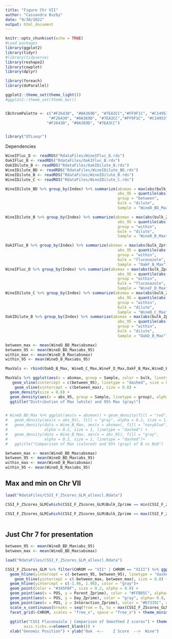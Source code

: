 ```yaml
---
title: "Figure Chr VII"
author: "Cassandra Buzby"
date: "9/30/2022"
output: html_document
---
```


```r
knitr::opts_chunk$set(echo = TRUE)
#Load packages
library(ggplot2)
library(tidyr)
#library(tidyverse)
library(reshape2)
library(cowplot)
library(dplyr)

library(foreach)
library(doParallel)

ggplot2::theme_set(theme_light())
#ggplot2::theme_set(theme_bw())


CBchromPalette <- c("#F26430", "#0A369D", "#7EA3CC","#FF9F1C", "#C14953","#92DCE5", "#8FC93A","#4C4C47", 
                   "#F26430", "#0A369D", "#7EA3CC","#FF9F1C", "#C14953","#92DCE5", "#8FC93A","#4C4C47",
                  "#F26430", "#0A369D", "#7EA3CC")


library("QTLseqr")

```

Dependencies

```r
WineIFluc_D <- readRDS("RdataFiles/WineIFluc_D.rds")
OakIFluc_B <- readRDS("RdataFiles/OakIFluc_B.rds")
OakIDilute_B <- readRDS("RdataFiles/OakIDilute_B.rds")
WineIDilute_BD <- readRDS("RdataFiles/WineIDilute_BD.rds")
WineIDilute_B <- readRDS("RdataFiles/WineIDilute_B.rds")
WineIDilute_C <- readRDS("RdataFiles/WineIDilute_C.rds")

WineIDilute_BD %>% group_by(Index) %>% summarize(absmax = max(abs(bulk_Zprime)),
                                                 abs_95 = quantile(abs(bulk_Zprime), 0.975),
                                                 group = "between",
                                                 bulk = "dilute",
                                                 Sample = "WineD_BD_Max")-> WineD_BD_Max

WineIDilute_B %>% group_by(Index) %>% summarize(absmax = max(abs(bulk_Zprime)),
                                                 abs_95 = quantile(abs(bulk_Zprime), 0.975),
                                                 group = "within",
                                                 bulk = "dilute",
                                                 Sample = "WineD_B_Max")-> WineD_B_Max

OakIFluc_B %>% group_by(Index) %>% summarize(absmax = max(abs(bulk_Zprime)),
                                                 abs_95 = quantile(abs(bulk_Zprime), 0.975),
                                                 group = "within",
                                                 bulk = "fluconazole",
                                                 Sample = "OakF_B_Max")-> OakF_B_Max
WineIFluc_D %>% group_by(Index) %>% summarize(absmax = max(abs(bulk_Zprime)),
                                                 abs_95 = quantile(abs(bulk_Zprime), 0.975),
                                                 group = "within",
                                                 bulk = "fluconazole",
                                                 Sample = "WineF_D_Max")-> WineF_D_Max
WineIDilute_C %>% group_by(Index) %>% summarize(absmax = max(abs(bulk_Zprime)),
                                                 abs_95 = quantile(abs(bulk_Zprime), 0.975),
                                                 group = "within",
                                                 bulk = "dilute",
                                                 Sample = "WineD_C_Max")-> WineD_C_Max
OakIDilute_B %>% group_by(Index) %>% summarize(absmax = max(abs(bulk_Zprime)),
                                                 abs_95 = quantile(abs(bulk_Zprime), 0.975),
                                                 group = "within",
                                                 bulk = "dilute",
                                                 Sample = "OakD_B_Max")-> OakD_B_Max

between_max <- mean(WineD_BD_Max$absmax)
between_95 <- mean(WineD_BD_Max$abs_95)
within_max <- mean(WineD_B_Max$absmax)
within_95 <- mean(WineD_B_Max$abs_95)

MaxVals <- rbind(OakD_B_Max, WineD_C_Max,WineF_D_Max,OakF_B_Max,WineD_B_Max,WineD_BD_Max)

MaxVals %>% ggplot(aes(x = absmax, group = Sample, color = bulk, linetype = group)) + 
   geom_vline(xintercept = c(between_95), linetype = "dashed", size = 0.8) +
    geom_vline(xintercept = c(between_max), size = 0.8) +
  geom_density(size = 0.8) +
  geom_density(aes(x = abs_95, group = Sample, linetype = group), alpha = 0.2, fill = "gray", size = 0.8) +
  ggtitle("Distribution of Max (white) and 95% Max (gray)")


# WineD_BD_Max %>% ggplot(aes(x = absmax)) + geom_density(fill = "red", alpha = 0.2, size = 1) + 
#   geom_density(aes(x = abs_95), fill = "gray", alpha = 0.2, size = 1) +
#   geom_density(data = Wine_B_Max, aes(x = absmax), fill = "navyblue", 
#                alpha = 0.2, size = 1, linetype = "dashed") +
#   geom_density(data = Wine_B_Max, aes(x = abs_95), fill = "gray", 
#                alpha = 0.2, size = 1, linetype = "dashed")+
#   ggtitle("Comparison of Max (colored) and 95% (gray) of B vs BxD")

between_max <- mean(WineD_BD_Max$absmax)
between_95 <- mean(WineD_BD_Max$abs_95)
within_max <- mean(WineD_B_Max$absmax)
within_95 <- mean(WineD_B_Max$abs_95)
```

## Max and min on Chr VII

```r
load("RdataFiles/CSSI_F_ZScores_GLM_allexcl.Rdata")

CSSI_F_ZScores_GLM[which(CSSI_F_ZScores_GLM$Bulk_Zprime == min(CSSI_F_ZScores_GLM$Bulk_Zprime[CSSI_F_ZScores_GLM$CHROM == "VII"])),]

CSSI_F_ZScores_GLM[which(CSSI_F_ZScores_GLM$Bulk_Zprime == max(CSSI_F_ZScores_GLM$Bulk_Zprime[CSSI_F_ZScores_GLM$CHROM == "VII"])),]
  
```


## Just Chr 7 for presentation

```r
between_95 <- mean(WineD_BD_Max$abs_95)
between_max <- mean(WineD_BD_Max$absmax)

load("RdataFiles/CSSI_F_ZScores_GLM_allexcl.Rdata")

CSSI_F_ZScores_GLM %>% filter(CHROM == "VII" | CHROM == "XIII") %>% ggplot(aes(x = POS, y = Bulk_Zprime)) + 
  geom_hline(yintercept = c(-between_95, between_95), linetype = "dashed", size = 0.8) +
    geom_hline(yintercept = c(-between_max, between_max), size = 0.8) +
  geom_hline(yintercept = c(-1.96, 1.96), color = "gray")+
  geom_point(color = "#345F6F", size = 0.2, alpha = 0.8) + 
  geom_point(aes(x = POS, y = Parent_Zprime), color = "#FFB05C", alpha= 0.8, size = 0.2) +
  geom_point(aes(x = POS, y = Day_Zprime), color = "gray", alpha= 0.8, size = 0.2) +
  geom_point(aes(x = POS, y = Interaction_Zprime), color = "#D7335C", alpha= 0.8, size = 0.2) +
  scale_x_continuous(breaks = seq(from = 0, to = max(CSSI_F_ZScores_GLM$POS), by = 1e5), name = "Genomic Position") +
  facet_grid(~CHROM, scales = "free_x", space = "free_x") + theme_minimal() +
  
  ggtitle("CSSI Fluconazole | Comparison of Smoothed Z scores") + theme(legend.position = "none", axis.text.x=element_blank(),
        axis.ticks.x=element_blank()) + 
  xlab("Genomic Position") + ylab("Oak  <--    Z Score  -->  Wine")

```